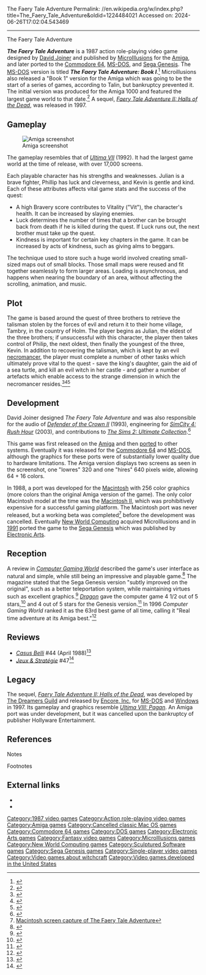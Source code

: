 The Faery Tale Adventure
Permalink: //en.wikipedia.org/w/index.php?title=The_Faery_Tale_Adventure&oldid=1224484021
Accessed on: 2024-06-26T17:02:04.543469



------
The Faery Tale Adventure
{{Infobox video game
|title = The Faery Tale Adventure
|image = The Faery Tale Adventure Coverart.png
|caption = Cover art by Ed Kline
|developer = [[MicroIllusions]]{{efn|Ported to Commodore 64 and IBM PC by [[Sculptured Software]] and ported to Sega Genesis by [[New World Computing]].}}
|publisher = MicroIllusions{{efn|Sega Genesis version published by [[Electronic Arts]].}}
|designer = [[David Joiner]]
|released = '''1987:''' Amiga<br>'''1988:''' C64<br>'''1989:''' MS-DOS<br>'''1991:''' Genesis
|series = 
|genre = [[Action role-playing game|Action role-playing]]<ref>{{cite web|url=https://www.allgame.com/game.php?id=87547|title=The Faery Tale Adventure|archive-url=https://web.archive.org/web/20140101010101/https://www.allgame.com/game.php?id=87547|archive-date=2014-01-01|url-status=dead|website=[[All Media Network#AllGame|AllGame]]}}</ref>
|modes = [[Single-player video game|Single-player]]
|platforms = [[Amiga]], [[Commodore 64]], [[MS-DOS]], [[Sega Genesis|Genesis]]
}}

'''''The Faery Tale Adventure''''' is a 1987 action role-playing video game designed by [[David Joiner]] and published by [[MicroIllusions]] for the [[Amiga]], and later ported to the [[Commodore 64]], [[MS-DOS]], and [[Sega Genesis]]. The [[MS-DOS]] version is titled '''''The Faery Tale Adventure: Book I'''''.<ref>{{cite web|title=The Faery Tale Adventure: Book I (1987) MS-DOS box cover art|url=http://www.mobygames.com/game/faery-tale-adventure-book-i/cover-art/gameCoverId,115726/|website=MobyGames|publisher=Blue Flame Labs|accessdate=21 December 2015}}</ref> Microillusions also released a "Book 1" version for the Amiga which was going to be the start of a series of games, according to Talin, but bankruptcy prevented it. The initial version was produced for the Amiga 1000 and featured the largest game world to that date.<ref name="Antiquarian">{{cite web|url=http://www.filfre.net/2015/12/the-faery-tale-life-of-microillusions|work=The Digital Antiquarian|title=The Faery Tale Life of MicroIllusions|year=2015}}</ref> A sequel, ''[[Faery Tale Adventure II: Halls of the Dead]]'', was released in 1997.

==Gameplay==
{{Unreferenced section|date=November 2019}}
[[Image:FaeryTaleAmigaScreenshot.png|thumb|left|Amiga screenshot]]

The gameplay resembles that of ''[[Ultima VII]]'' (1992).{{Original research inline|date=November 2019}} It had the largest game world at the time of release, with over 17,000 screens.

Each playable character has his strengths and weaknesses. Julian is a brave fighter, Phillip has luck and cleverness, and Kevin is gentle and kind. Each of these attributes affects vital game stats and the success of the quest:
*A high Bravery score contributes to Vitality ("Vit"), the character's health. It can be increased by slaying enemies.
*Luck determines the number of times that a brother can be brought back from death if he is killed during the quest. If Luck runs out, the next brother must take up the quest.
*Kindness is important for certain key chapters in the game. It can be increased by acts of kindness, such as giving alms to beggars.

The technique used to store such a huge world involved creating small-sized maps out of small blocks. Those small maps were reused and fit together seamlessly to form larger areas. Loading is asynchronous, and happens when nearing the boundary of an area, without affecting the scrolling, animation, and music.

==Plot==
The game is based around the quest of three brothers to retrieve the talisman stolen by the forces of evil and return it to their home village, Tambry, in the country of Holm. The player begins as Julian, the eldest of the three brothers; if unsuccessful with this character, the player then takes control of Philip, the next oldest, then finally the youngest of the three, Kevin. In addition to recovering the talisman, which is kept by an evil [[necromancer]], the player must complete a number of other tasks which ultimately prove vital to the quest - save the king's daughter, gain the aid of a sea turtle, and kill an evil witch in her castle - and gather a number of artefacts which enable access to the strange dimension in which the necromancer resides.<ref>{{cite web|url=https://archive.org/stream/vgmuseum_questbusters_qbustersV4/qbustersV4#page/n13/mode/1up/|title=MOCAGH.ORG: Questbusters: qbustersV4|website=Archive.org|accessdate=8 June 2016}}</ref><ref>{{cite web|url=https://archive.org/stream/commodore-user-magazine-57/Commodore_User_Issue_57_1988_Jun#page/n70/mode/1up/|title=Commodore User Magazine Issue 57|website=Archive.org|date=June 1988|accessdate=8 June 2016}}</ref><ref>{{cite web|url=http://www.gamewinners.com/Cheats/index.php/The_Faery_Tale_Adventure_(PC)|title=The Faery Tale Adventure (PC) cheat codes, hints, and help|website=Gamewinners.com|accessdate=8 June 2016|archive-date=17 August 2016|archive-url=https://web.archive.org/web/20160817094035/http://www.gamewinners.com/Cheats/index.php/The_Faery_Tale_Adventure_(PC)|url-status=dead}}</ref>

==Development==
David Joiner designed ''The Faery Tale Adventure'' and was also responsible for the audio of ''[[Defender of the Crown|Defender of the Crown II]]'' (1993), engineering for ''[[SimCity 4: Rush Hour]]'' (2003), and contributions{{Vague|date=November 2019}} to ''[[The Sims 2|The Sims 2: Ultimate Collection]]''.<ref>{{cite web|url=http://www.mobygames.com/developer/sheet/view/developerId,36822/|work=MobyGames|title=David Joiner}}</ref>

This game was first released on the [[Amiga]] and then [[porting|ported]] to other systems. Eventually it was released for the [[Commodore 64]] and [[MS-DOS]], although the graphics for these ports were of substantially lower quality due to hardware limitations. The Amiga version displays two screens as seen in the screenshot, one "lowres" 320 and one "hires" 640 pixels wide, allowing 64 + 16 colors.

In 1988, a port was developed for the [[Macintosh]] with 256 color graphics (more colors than the original Amiga version of the game). The only color Macintosh model at the time was the [[Macintosh II]], which was prohibitively expensive for a successful gaming platform. The Macintosh port was never released, but a working beta was completed<ref>[https://www.youtube.com/watch?v=zvTwFImIYX4 Macintosh screen capture of The Faery Tale Adventure]</ref> before the development was cancelled. Eventually [[New World Computing]] acquired MicroIllusions and in [[1991 in video gaming|1991]] ported the game to the [[Sega Genesis]] which was published by [[Electronic Arts]].

==Reception==
A review in ''[[Computer Gaming World]]'' described the game's user interface as natural and simple, while still being an impressive and playable game.<ref name="CGW">{{Cite magazine |url=http://www.cgwmuseum.org/galleries/index.php?year=1988&pub=2&id=44 |title=The Faery Tale Adventure |last=Wagner |first=Roy |date=February 1988 |magazine=[[Computer Gaming World]] |pages=46–47, 50, 53 }}</ref> The magazine stated that the Sega Genesis version "subtly improved on the original", such as a better teleportation system, while maintaining virtues such as excellent graphics.<ref name="olafson199110">{{cite magazine | url=http://www.cgwmuseum.org/galleries/index.php?year=1991&pub=2&id=87 | title="Console"ing Your Imagination With the Might and Magic of a Faery Tale Adventure | magazine=Computer Gaming World | date=October 1991 | accessdate=18 November 2013 | last=Olafson |first=Peter | pages=68–70 |issue=87}}</ref> ''[[Dragon (magazine)|Dragon]]'' gave the computer game 4 1/2 out of 5 stars,<ref name="Dragon132">{{cite journal|title=The Role of Computers|last1=Lesser|last2=Lesser|last3=Lesser|first1=Hartley|first2=Patricia|first3=Kirk|journal=Dragon|issue=132|date=April 1988|pages=80–85}}</ref> and 4 out of 5 stars for the Genesis version.<ref name="Dragon175">{{cite journal|title=The Role of Computers|last1=Lesser|last2=Lesser|last3=Lesser|first1=Hartley|first2=Patricia|first3=Kirk|journal=Dragon|issue=175|date=November 1991|pages=57–66}}</ref> In 1996 ''Computer Gaming World'' ranked it as the 63rd best game of all time, calling it "Real time adventure at its Amiga best."<ref name="cgw199611best">{{cite magazine | url=http://www.cgwmuseum.org/galleries/index.php?year=1996&pub=2&id=148 | title=150 Best Games of All Time | magazine=Computer Gaming World | date=November 1996 | accessdate=25 March 2016 | pages=64–80}}</ref>

==Reviews==
* ''[[Casus Belli (magazine)|Casus Belli]]'' #44 (April 1988)<ref>{{Cite web|url=https://rpggeek.com/rpgissuearticle/139828/ludotique|title = Ludotique &#124; Article &#124; RPGGeek}}</ref>
*''[[:fr:Jeux et Stratégie|Jeux & Stratégie]]'' #47<ref>{{cite web | url=https://archive.org/details/jeux-et-strategie-47/page/66/mode/2up | title=Jeux & stratégie 47 | date=October 1987 }}</ref>

==Legacy==
The sequel, ''[[Faery Tale Adventure II: Halls of the Dead]]'', was developed by [[The Dreamers Guild]] and released by [[Encore, Inc.]] for [[MS-DOS]] and [[Windows]] in 1997. Its gameplay and graphics resemble ''[[Ultima VIII: Pagan]]''.{{citation needed|date=August 2017}} An Amiga port was under development, but it was cancelled upon the bankruptcy of publisher Hollyware Entertainment.{{citation needed|date=August 2017}}

==References==
;Notes
{{notelist}}
;Footnotes
{{reflist}}

==External links==
*{{MobyGames|id=/faery-tale-adventure-book-i}}
*{{abime|id=485}}

{{DEFAULTSORT:Faery Tale Adventure, The}}
[[Category:1987 video games]]
[[Category:Action role-playing video games]]
[[Category:Amiga games]]
[[Category:Cancelled classic Mac OS games]]
[[Category:Commodore 64 games]]
[[Category:DOS games]]
[[Category:Electronic Arts games]]
[[Category:Fantasy video games]]
[[Category:MicroIllusions games]]
[[Category:New World Computing games]]
[[Category:Sculptured Software games]]
[[Category:Sega Genesis games]]
[[Category:Single-player video games]]
[[Category:Video games about witchcraft]]
[[Category:Video games developed in the United States]]